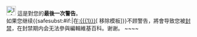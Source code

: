 [[Image:Information.svg|25px|alt=|link=]] 這是對您的'''最後一次警告'''。<br />如果您继续{{<includeonly>safesubst:</includeonly>#if:{{{1|}}}|在[[:{{{1}}}]]<span class="plainlinks">[{{{2}}} 移除模板]</span>}}不顾警告，將會导致您被[[Wikipedia:封禁方針|封禁]]，在封禁期内会无法參與編輯維基百科。谢谢。 <!-- Template:uw-speedy4--><!-- Template:Huggle/warn-speedy-4 --> ~~<noinclude></noinclude>~~